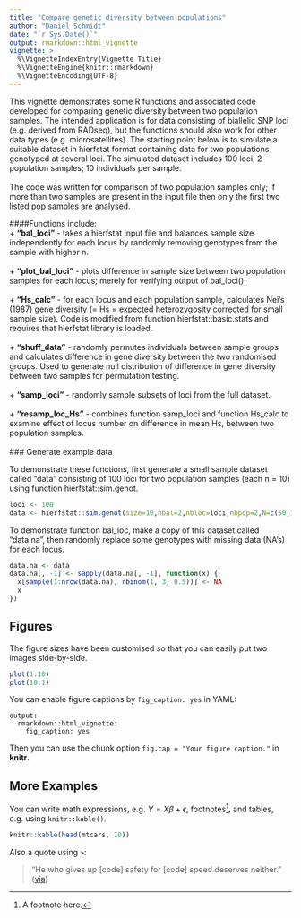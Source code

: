 ```yaml
---
title: "Compare genetic diversity between populations"
author: "Daniel Schmidt"
date: "`r Sys.Date()`"
output: rmarkdown::html_vignette
vignette: >
  %\VignetteIndexEntry{Vignette Title}
  %\VignetteEngine{knitr::rmarkdown}
  %\VignetteEncoding{UTF-8}
---
```


This vignette demonstrates some R functions and associated code developed for comparing genetic diversity between two population samples. The intended application is for data consisting of biallelic SNP loci (e.g. derived from RADseq), but the functions should also work for other data types (e.g. microsatellites). The starting point below is to simulate a suitable dataset in hierfstat format containing data for two populations genotyped at several loci. The simulated dataset includes 100 loci; 2 population samples; 10 individuals per sample.   
\
The code was written for comparison of two population samples only; if more than two samples are present in the input file then only the first two listed pop samples are analysed.  

####Functions include:  
+ **"bal_loci"** - takes a hierfstat input file and balances sample size independently for each locus by randomly removing genotypes from the sample with higher n.  
\
+ **"plot_bal_loci"** - plots difference in sample size between two population samples for each locus; merely for verifying output of bal_loci().  
\
+ **"Hs_calc"** - for each locus and each population sample, calculates Nei's (1987) gene diversity (= Hs = expected heterozygosity corrected for small sample size). Code is modified from function hierfstat::basic.stats and requires that hierfstat library is loaded.  
\
+ **"shuff_data"** - randomly permutes individuals between sample groups and calculates difference in gene diversity between the two randomised groups. Used to generate null distribution of difference in gene diversity between two samples for permutation testing.  
\
+ **"samp_loci"** - randomly sample subsets of loci from the full dataset.  
\
+ **"resamp_loc_Hs"** - combines function samp_loci and function Hs_calc to examine effect of locus number on difference in mean Hs, between two population samples.  
\
### Generate example data

To demonstrate these functions, first generate a small sample dataset called "data" consisting of 100 loci for two population samples (each n = 10) using function hierfstat::sim.genot.

```r
loci <- 100
data <- hierfstat::sim.genot(size=10,nbal=2,nbloc=loci,nbpop=2,N=c(50,1000),mig=0.001,mut=0.001,f=0)
```

To demonstrate function bal_loc, make a copy of this dataset called "data.na", then randomly replace some genotypes with missing data (NA's) for each locus.  

```r
data.na <- data
data.na[, -1] <- sapply(data.na[, -1], function(x) {
  x[sample(1:nrow(data.na), rbinom(1, 3, 0.5))] <- NA
  x
})
```


## Figures

The figure sizes have been customised so that you can easily put two images side-by-side. 

```r
plot(1:10)
plot(10:1)
```

You can enable figure captions by `fig_caption: yes` in YAML:

    output:
      rmarkdown::html_vignette:
        fig_caption: yes

Then you can use the chunk option `fig.cap = "Your figure caption."` in **knitr**.

## More Examples

You can write math expressions, e.g. $Y = X\beta + \epsilon$, footnotes^[A footnote here.], and tables, e.g. using `knitr::kable()`.

```r
knitr::kable(head(mtcars, 10))
```

Also a quote using `>`:

> "He who gives up [code] safety for [code] speed deserves neither."
([via](https://twitter.com/hadleywickham/status/504368538874703872))
